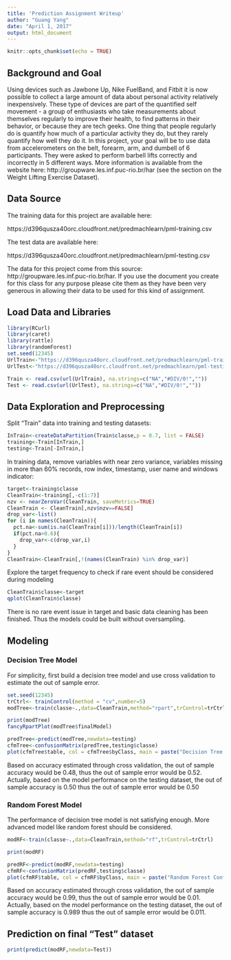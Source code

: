 ```yaml
---
title: 'Prediction Assignment Writeup'
author: "Guang Yang"
date: "April 1, 2017"
output: html_document
---
```


```r
knitr::opts_chunk$set(echo = TRUE)
```

## Background and Goal

Using devices such as Jawbone Up, Nike FuelBand, and Fitbit it is now possible to collect a large amount of data about personal activity relatively inexpensively. These type of devices are part of the quantified self movement - a group of enthusiasts who take measurements about themselves regularly to improve their health, to find patterns in their behavior, or because they are tech geeks. One thing that people regularly do is quantify how much of a particular activity they do, but they rarely quantify how well they do it. In this project, your goal will be to use data from accelerometers on the belt, forearm, arm, and dumbell of 6 participants. They were asked to perform barbell lifts correctly and incorrectly in 5 different ways. More information is available from the website here: http://groupware.les.inf.puc-rio.br/har (see the section on the Weight Lifting Exercise Dataset).

## Data Source

The training data for this project are available here:

https://d396qusza40orc.cloudfront.net/predmachlearn/pml-training.csv

The test data are available here:

https://d396qusza40orc.cloudfront.net/predmachlearn/pml-testing.csv


The data for this project come from this source: http://groupware.les.inf.puc-rio.br/har. If you use the document you create for this class for any purpose please cite them as they have been very generous in allowing their data to be used for this kind of assignment.

## Load Data and Libraries
```r
library(RCurl)
library(caret)
library(rattle)
library(randomForest)
set.seed(12345)
UrlTrain<-"https://d396qusza40orc.cloudfront.net/predmachlearn/pml-training.csv"
UrlTest<-"https://d396qusza40orc.cloudfront.net/predmachlearn/pml-testing.csv"

Train <- read.csv(url(UrlTrain), na.strings=c("NA","#DIV/0!",""))
Test <- read.csv(url(UrlTest), na.strings=c("NA","#DIV/0!",""))
```
## Data Exploration and Preprocessing
Split "Train" data into training and testing datasets:
```r
InTrain<-createDataPartition(Train$classe,p = 0.7, list = FALSE)
training<-Train[InTrain,]
testing<-Train[-InTrain,]
```
In training data, remove variables with near zero variance, variables missing in more than 60% records, row index, timestamp, user name and windows indicator:
```r
target<-training$classe
CleanTrain<-training[,-c(1:7)]
nzv <- nearZeroVar(CleanTrain, saveMetrics=TRUE)
CleanTrain <- CleanTrain[,nzv$nzv==FALSE]
drop_var<-list()
for (i in names(CleanTrain)){
  pct.na<-sum(is.na(CleanTrain[i]))/length(CleanTrain[i])
  if(pct.na>0.6){
    drop_var<-c(drop_var,i)
  }
}
CleanTrain<-CleanTrain[,!(names(CleanTrain) %in% drop_var)]
```

Explore the target frequency to check if rare event should be considered during modeling
```r
CleanTrain$classe<-target
qplot(CleanTrain$classe)

```

There is no rare event issue in target and basic data cleaning has been finished. Thus the models could be built without oversampling.

## Modeling

### Decision Tree Model
For simplicity, first build a decision tree model and use cross validation to estimate the out of sample error.
```r
set.seed(12345)
trCtrl<- trainControl(method = "cv",number=5)
modTree<-train(classe~.,data=CleanTrain,method="rpart",trControl=trCtrl)

print(modTree)
fancyRpartPlot(modTree$finalModel)

predTree<-predict(modTree,newdata=testing)
cfmTree<-confusionMatrix(predTree,testing$classe)
plot(cfmTree$table, col = cfmTree$byClass, main = paste("Decision Tree Confusion Matrix: Accuracy =", round(cfmTree$overall['Accuracy'], 4)))
```

Based on accuracy estimated through cross validation, the out of sample accuracy would be 0.48, thus the out of sample error would be 0.52. Actually, based on the model performance on the testing dataset, the out of sample accuracy is 0.50 thus the out of sample error would be 0.50

### Random Forest Model
The performance of decision tree model is not satisfying enough. More advanced model like random forest should be considered.
```r
modRF<-train(classe~.,data=CleanTrain,method="rf",trControl=trCtrl)

print(modRF)

predRF<-predict(modRF,newdata=testing)
cfmRF<-confusionMatrix(predRF,testing$classe)
plot(cfmRF$table, col = cfmRF$byClass, main = paste("Random Forest Confusion Matrix: Accuracy =", round(cfmRF$overall['Accuracy'], 4)))
```

Based on accuracy estimated through cross validation, the out of sample accuracy would be 0.99, thus the out of sample error would be 0.01. Actually, based on the model performance on the testing dataset, the out of sample accuracy is 0.989 thus the out of sample error would be 0.011.

## Prediction on final "Test" dataset
```r
print(predict(modRF,newdata=Test))
```